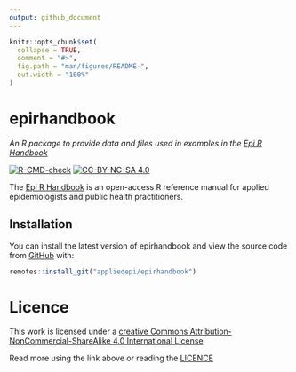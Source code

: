 ```yaml
---
output: github_document
---
```


```r
knitr::opts_chunk$set(
  collapse = TRUE,
  comment = "#>",
  fig.path = "man/figures/README-",
  out.width = "100%"
)
```

# epirhandbook
*An R package to provide data and files used in examples in the [Epi R Handbook](https://epirhandbook.com/index.html)*

<!-- badges: start -->
[![R-CMD-check](https://github.com/appliedepi/epirhandbook/workflows/R-CMD-check/badge.svg)](https://github.com/epirhandbook/epirhandbook/actions)
[![CC-BY-NC-SA 4.0](https://img.shields.io/badge/LICENCE-CC--BY--NC--SA-yellowgreen.svg)](http://creativecommons.org/licenses/by-nc-sa/4.0/)
<!-- badges: end -->

The [Epi R Handbook](https://epirhandbook.com/index.html) is an open-access R reference manual for applied epidemiologists and public health practitioners.

## Installation

You can install the latest version of epirhandbook and view the source code from [GitHub](https://github.com/epirhandbook/epirhandbook) with:

``` r
remotes::install_git("appliedepi/epirhandbook")
```

# Licence

This work is licensed under a [creative Commons Attribution-NonCommercial-ShareAlike 4.0 International License](http://creativecommons.org/licenses/by-nc-sa/4.0/)

Read more using the link above or reading the [LICENCE](LICENSE.md)
